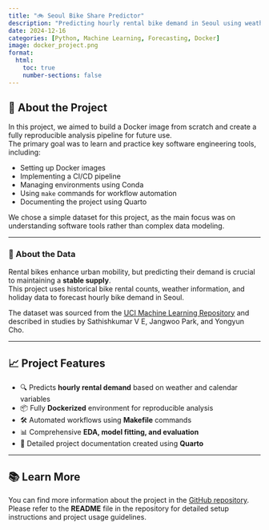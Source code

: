```yaml
---
title: "🚲 Seoul Bike Share Predictor"
description: "Predicting hourly rental bike demand in Seoul using weather and holiday data. Built with Dockerized JupyterLab pipelines and automated workflows."
date: 2024-12-16
categories: [Python, Machine Learning, Forecasting, Docker]
image: docker_project.png
format:
  html:
    toc: true
    number-sections: false
---
```


## 🎯 About the Project

In this project, we aimed to build a Docker image from scratch and create a fully reproducible analysis pipeline for future use.  
The primary goal was to learn and practice key software engineering tools, including:

- Setting up Docker images
- Implementing a CI/CD pipeline
- Managing environments using Conda
- Using `make` commands for workflow automation
- Documenting the project using Quarto

We chose a simple dataset for this project, as the main focus was on understanding software tools rather than complex data modeling.

---

### 📂 About the Data

Rental bikes enhance urban mobility, but predicting their demand is crucial to maintaining a **stable supply**.  
This project uses historical bike rental counts, weather information, and holiday data to forecast hourly bike demand in Seoul.

The dataset was sourced from the [UCI Machine Learning Repository](https://archive.ics.uci.edu/) and described in studies by Sathishkumar V E, Jangwoo Park, and Yongyun Cho.

---

## 📈 Project Features

- 🔍 Predicts **hourly rental demand** based on weather and calendar variables
- 📦 Fully **Dockerized** environment for reproducible analysis
- 🛠 Automated workflows using **Makefile** commands
- 📊 Comprehensive **EDA, model fitting, and evaluation**
- 📝 Detailed project documentation created using **Quarto**

---

## 📚 Learn More

You can find more information about the project in the [GitHub repository](https://github.com/UBC-MDS/DSCI522-2425-28-rental-bike-prediction).  
Please refer to the **README** file in the repository for detailed setup instructions and project usage guidelines.
